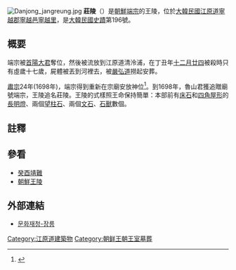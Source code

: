 {{coord|37|11|50.64|N|128|27|11.25|E|display=title}}
[[File:Danjong_jangreung.jpg|thumb]]
'''莊陵'''（{{lang-ko|'''장릉'''}}）是[[朝鮮王朝|朝鮮]][[朝鮮端宗|端宗]]的王陵，位於[[大韓民國|大韓民國]][[江原道_(南)|江原道]][[寧越郡_(韓國)|寧越郡]][[寧越邑|寧越邑]][[寧越里|寧越里]]，是[[大韓民國史蹟|大韓民國史蹟]]第196號。

== 概要 ==

端宗被[[首陽大君|首陽大君]]奪位，然後被流放到江原道清泠浦，在丁丑年[[十二月廿四|十二月廿四]]被殺時只有虛歲十七歲，屍體被丟到河裡去，被[[嚴弘道|嚴弘道]]撈起安葬。

[[朝鮮肅宗|肅宗]]24年(1698年)，端宗得到重新在宗廟安放神位<ref>{{cite web|url =http://royaltombs.cha.go.kr/portal/king_life/portalTombView.action?personSeq=14&personOder=1|title =능이야기-장릉|accessdate =2009-05-21|publisher =[[文化財廳|文化財廳]]}}{{Dead link|date=2018年6月 |bot=InternetArchiveBot |fix-attempted=no }}</ref>。到1698年，魯山君獲追贈廟號端宗，王陵追名莊陵。王陵的式樣照王命保持簡單：本部前有[[床石|床石]]和[[四角屋形|四角屋形]]的[[長明燈|長明燈]]、兩個[[望柱石|望柱石]]、兩個[[文石|文石]]、[[石獸|石獸]]數個。

== 註釋 ==
{{reflist}}

== 參看 ==
* [[癸酉靖難|癸酉靖難]]
* [[朝鮮王陵|朝鮮王陵]]

== 外部連結 ==
* {{ko icon}} [http://royaltombs.cha.go.kr/portal/king_life/portalTombView.action?personSeq=14&personOder=1 문화재청-장릉]{{Dead link|date=2018年6月 |bot=InternetArchiveBot |fix-attempted=no }}

{{korea-stub}}

{{李氏朝鮮王陵}}

{{DEFAULTSORT:Jangreung}}
[[Category:江原道建築物|Category:江原道建築物]]
[[Category:朝鲜王朝王室墓葬|Category:朝鲜王朝王室墓葬]]